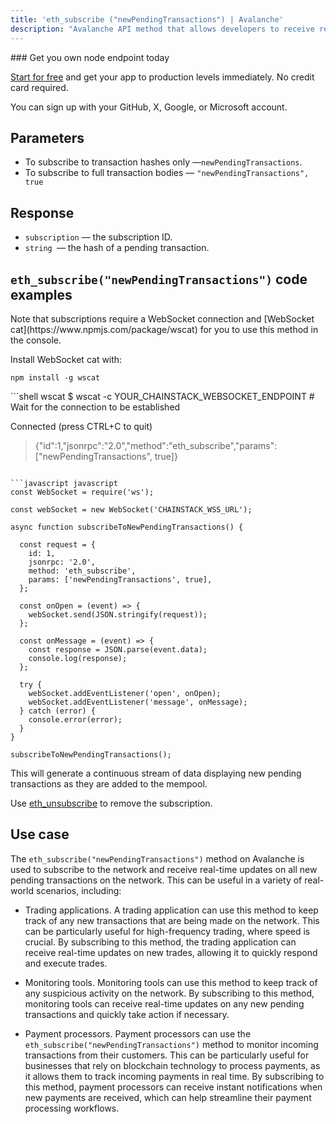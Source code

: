 ---
title: 'eth_subscribe ("newPendingTransactions") | Avalanche'
description: "Avalanche API method that allows developers to receive real-time notifications regarding new pending transactions on the Avalanche blockchain. The application will receive notifications whenever new pending transactions are identified."
---

<Check>
  ### Get you own node endpoint today

  [Start for free](https://console.chainstack.com/) and get your app to production levels immediately. No credit card required.

  You can sign up with your GitHub, X, Google, or Microsoft account.
</Check>

## Parameters

* To subscribe to transaction hashes only —`newPendingTransactions`.
* To subscribe to full transaction bodies — `"newPendingTransactions", true`

## Response

* `subscription` — the subscription ID.
* `string `— the hash of a pending transaction.

## `eth_subscribe("newPendingTransactions")` code examples

<Info>
  Note that subscriptions require a WebSocket connection and [WebSocket cat](https://www.npmjs.com/package/wscat) for you to use this method in the console.

  Install WebSocket cat with:

  `npm install -g wscat`
</Info>

<CodeGroup>
  ```shell wscat
  $ wscat -c YOUR_CHAINSTACK_WEBSOCKET_ENDPOINT
  # Wait for the connection to be established

  Connected (press CTRL+C to quit)

  > {"id":1,"jsonrpc":"2.0","method":"eth_subscribe","params":["newPendingTransactions", true]}
  ```

  ```javascript javascript
  const WebSocket = require('ws');

  const webSocket = new WebSocket('CHAINSTACK_WSS_URL');

  async function subscribeToNewPendingTransactions() {

    const request = {
      id: 1,
      jsonrpc: '2.0',
      method: 'eth_subscribe',
      params: ['newPendingTransactions', true],
    };

    const onOpen = (event) => {
      webSocket.send(JSON.stringify(request));
    };

    const onMessage = (event) => {
      const response = JSON.parse(event.data);
      console.log(response);
    };

    try {
      webSocket.addEventListener('open', onOpen);
      webSocket.addEventListener('message', onMessage);
    } catch (error) {
      console.error(error);
    }
  }

  subscribeToNewPendingTransactions();
  ```
</CodeGroup>

This will generate a continuous stream of data displaying new pending transactions as they are added to the mempool.

Use [eth\_unsubscribe](/api-reference/avalanche-native-unsubscribe) to remove the subscription.

## Use case

The `eth_subscribe("newPendingTransactions")` method on Avalanche is used to subscribe to the network and receive real-time updates on all new pending transactions on the network. This can be useful in a variety of real-world scenarios, including:

* Trading applications. A trading application can use this method to keep track of any new transactions that are being made on the network. This can be particularly useful for high-frequency trading, where speed is crucial. By subscribing to this method, the trading application can receive real-time updates on new trades, allowing it to quickly respond and execute trades.

* Monitoring tools. Monitoring tools can use this method to keep track of any suspicious activity on the network. By subscribing to this method, monitoring tools can receive real-time updates on any new pending transactions and quickly take action if necessary.

* Payment processors. Payment processors can use the `eth_subscribe("newPendingTransactions")` method to monitor incoming transactions from their customers. This can be particularly useful for businesses that rely on blockchain technology to process payments, as it allows them to track incoming payments in real time. By subscribing to this method, payment processors can receive instant notifications when new payments are received, which can help streamline their payment processing workflows.
